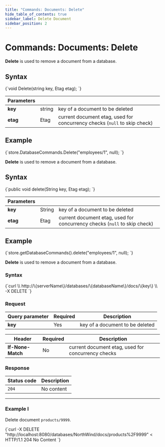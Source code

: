 ```yaml
---
title: "Commands: Documents: Delete"
hide_table_of_contents: true
sidebar_label: Delete Document
sidebar_position: 2
---
```





# Commands: Documents: Delete
<LanguageSwitcher supportedLanguages={supportedLanguages} />
<LanguageContent language="csharp">


**Delete** is used to remove a document from a database.

## Syntax

<TabItem value="delete_1" label="delete_1">
<CodeBlock language="csharp">
{`void Delete(string key, Etag etag);
`}
</CodeBlock>
</TabItem>

| Parameters | | |
| ------------- | ------------- | ----- |
| **key** | string | key of a document to be deleted |
| **etag** | Etag | current document etag, used for concurrency checks (`null` to skip check) |

## Example

<TabItem value="delete_2" label="delete_2">
<CodeBlock language="csharp">
{`store.DatabaseCommands.Delete("employees/1", null);
`}
</CodeBlock>
</TabItem>


</LanguageContent>
<LanguageContent language="java">


**Delete** is used to remove a document from a database.

## Syntax

<TabItem value="delete_1" label="delete_1">
<CodeBlock language="java">
{`public void delete(String key, Etag etag);
`}
</CodeBlock>
</TabItem>

| Parameters | | |
| ------------- | ------------- | ----- |
| **key** | String | key of a document to be deleted |
| **etag** | Etag | current document etag, used for concurrency checks (`null` to skip check) |

## Example

<TabItem value="delete_2" label="delete_2">
<CodeBlock language="java">
{`store.getDatabaseCommands().delete("employees/1", null);
`}
</CodeBlock>
</TabItem>


</LanguageContent>
<LanguageContent language="http">


**Delete** is used to remove a document from a database.

### Syntax

<TabItem value="json" label="json">
<CodeBlock language="json">
{`curl \\
http://\{serverName\}/databases/\{databaseName\}/docs/\{key\} \\
-X DELETE
`}
</CodeBlock>
</TabItem>

### Request

| Query parameter | Required | Description |
| ------------- | -- | ---- |
| **key** | Yes | key of a document to be deleted |

| Header | Required | Description |
| --------| ------- | --- |
| **If-None-Match** | No |  current document etag, used for concurrency checks |

### Response

| Status code | Description |
| ----------- | - |
| `204` | No content |

---

### Example I

Delete document `products/9999`.

<TabItem value="json" label="json">
<CodeBlock language="json">
{`curl -X DELETE "http://localhost:8080/databases/NorthWind/docs/products%2F9999" 
< HTTP/1.1 204 No Content
`}
</CodeBlock>
</TabItem>



</LanguageContent>

<!---
- [Get](../../../client-api/commands/documents/get)
- [Put](../../../client-api/commands/documents/put)
- [Revisions and concurrency with ETags](../../../client-api/concurrency/revisions-and-concurrency-with-etags)

-->